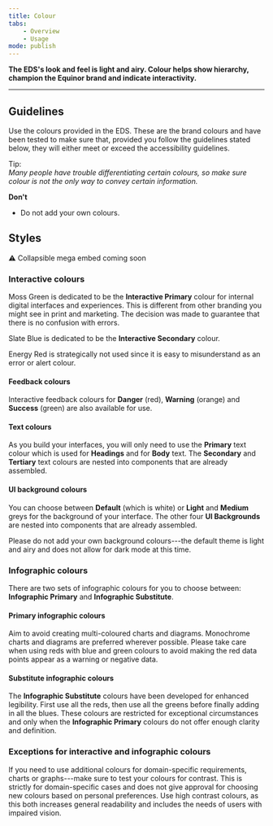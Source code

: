 ```yaml
---
title: Colour
tabs:
    - Overview
    - Usage
mode: publish
---
```



**The EDS's look and feel is light and airy. Colour helps show hierarchy, champion the Equinor brand and indicate interactivity.**
<!--One to two sentences as an introduction to the component-->

***

## Guidelines
<!--List how to use it, sizes, widths, grid interactions, color allowances -->

Use the colours provided in the EDS. These are the brand colours and have been tested to make sure that, provided you follow the guidelines stated below, they will either meet or exceed the accessibility guidelines.

Tip:  
_Many people have trouble differentiating certain colours, so make sure colour is not the only way to convey certain information._



**Don't**
<!--Bullet point list if needed -->
* Do not add your own colours. 


## Styles 

:warning: Collapsible mega embed coming soon


<!--One ### heading per frame in Figma, explaining each component in that frame. One 'content' section per variation if needed -->

### Interactive colours


Moss Green is dedicated to be the **Interactive Primary** colour for internal digital interfaces and experiences. 
This is different from other branding you might see in print and marketing. The decision was made to guarantee that there is no confusion with errors. 

Slate Blue is dedicated to be the **Interactive Secondary** colour. 

Energy Red is strategically not used since it is easy to misunderstand as an error or alert colour.


#### Feedback colours

Interactive feedback colours for **Danger** (red), **Warning** (orange) and **Success** (green) are also available for use.

#### Text colours

As you build your interfaces, you will only need to use the **Primary** text colour which is used for **Headings** and for **Body** text. 
The **Secondary** and **Tertiary** text colours are nested into components that are already assembled.


#### UI background colours

You can choose between **Default** (which is white) or **Light** and **Medium** greys for the background of your interface. 
The other four **UI Backgrounds** are nested into components that are already assembled.  

Please do not add your own background colours---the default theme is light and airy and does not allow for dark mode at this time.


### Infographic colours 

There are two sets of infographic colours for you to choose between: **Infographic Primary** and **Infographic Substitute**. 


#### Primary infographic colours 

Aim to avoid creating multi-coloured charts and diagrams. Monochrome charts and diagrams are preferred wherever possible. Please take care when using reds with blue and green colours to avoid making the red data points appear as a warning or negative data. 


#### Substitute infographic colours

The **Infographic Substitute** colours have been developed for enhanced legibility. First use all the reds, then use all the greens before finally adding in all the blues. 
These colours are restricted for exceptional circumstances and only when the **Infographic Primary** colours do not offer enough clarity and definition. 


### Exceptions for interactive and infographic colours

If you need to use additional colours for domain-specific requirements, charts or graphs---make sure to test your colours for contrast. 
This is strictly for domain-specific cases and does not give approval for choosing new colours based on personal preferences. 
Use high contrast colours, as this both increases general readability and includes the needs of users with impaired vision. 
